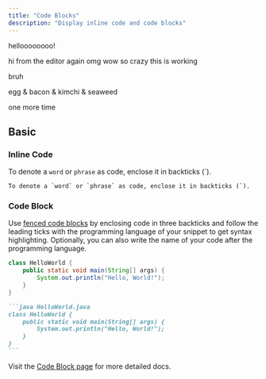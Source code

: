 ```yaml
---
title: "Code Blocks"
description: "Display inline code and code blocks"
---
```


helloooooooo!

hi from the editor again omg wow so crazy this is working

bruh

egg & bacon & kimchi & seaweed

one more time

## Basic

### Inline Code

To denote a `word` or `phrase` as code, enclose it in backticks (`).

```
To denote a `word` or `phrase` as code, enclose it in backticks (`).
```

### Code Block

Use
[fenced code blocks](https://www.markdownguide.org/extended-syntax/#fenced-code-blocks)
by enclosing code in three backticks and follow the leading ticks with the
programming language of your snippet to get syntax highlighting. Optionally, you
can also write the name of your code after the programming language.

```java HelloWorld.java
class HelloWorld {
    public static void main(String[] args) {
        System.out.println("Hello, World!");
    }
}
```

````md
```java HelloWorld.java
class HelloWorld {
    public static void main(String[] args) {
        System.out.println("Hello, World!");
    }
}
```
````

Visit the [Code Block page](/content/components/code) for more detailed docs.
